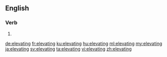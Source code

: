 ==English==

===Verb===
{{head|en|present participle}}

# {{present participle of|elevate|lang=en|nocat=1}}

[[de:elevating]]
[[fr:elevating]]
[[ku:elevating]]
[[hu:elevating]]
[[ml:elevating]]
[[my:elevating]]
[[ja:elevating]]
[[sv:elevating]]
[[ta:elevating]]
[[vi:elevating]]
[[zh:elevating]]